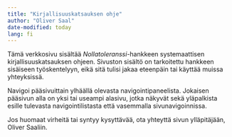 ```yaml
---
title: "Kirjallisuuskatsauksen ohje"
author: "Oliver Saal"
date-modified: today
lang: fi
---
```


Tämä verkkosivu sisältää *Nollatoleranssi*-hankkeen systemaattisen kirjallisuuskatsauksen ohjeen. Sivuston sisältö on tarkoitettu hankkeen sisäiseen työskentelyyn, eikä sitä tulisi jakaa eteenpäin tai käyttää muissa yhteyksissä.

Navigoi pääsivuittain ylhäällä olevasta navigointipaneelista. Jokaisen pääsivun alla on yksi tai useampi alasivu, jotka näkyvät sekä yläpalkista esille tulevasta navigointilistasta että vasemmalla sivunavigoinnissa.

Jos huomaat virheitä tai syntyy kysyttävää, ota yhteyttä sivun ylläpitäjään, Oliver Saaliin.
